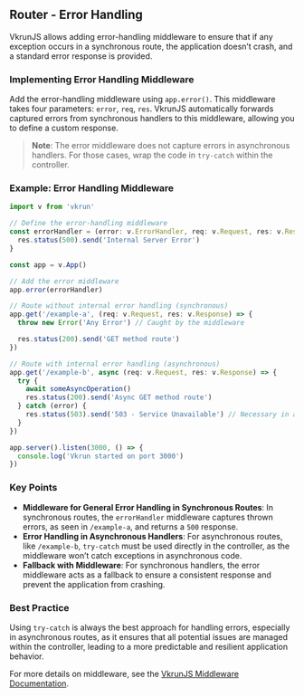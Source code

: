 ## Router - Error Handling

VkrunJS allows adding error-handling middleware to ensure that if any exception occurs in a synchronous route, the application doesn’t crash, and a standard error response is provided.

### Implementing Error Handling Middleware

Add the error-handling middleware using `app.error()`. This middleware takes four parameters: `error`, `req`, `res`. VkrunJS automatically forwards captured errors from synchronous handlers to this middleware, allowing you to define a custom response.

> **Note**: The error middleware does not capture errors in asynchronous handlers. For those cases, wrap the code in `try-catch` within the controller.

### Example: Error Handling Middleware

```ts
import v from 'vkrun'

// Define the error-handling middleware
const errorHandler = (error: v.ErrorHandler, req: v.Request, res: v.Response) => {
  res.status(500).send('Internal Server Error')
}

const app = v.App()

// Add the error middleware
app.error(errorHandler)

// Route without internal error handling (synchronous)
app.get('/example-a', (req: v.Request, res: v.Response) => {
  throw new Error('Any Error') // Caught by the middleware

  res.status(200).send('GET method route')
})

// Route with internal error handling (asynchronous)
app.get('/example-b', async (req: v.Request, res: v.Response) => {
  try {
    await someAsyncOperation()
    res.status(200).send('Async GET method route')
  } catch (error) {
    res.status(503).send('503 - Service Unavailable') // Necessary in asynchronous handlers
  }
})

app.server().listen(3000, () => {
  console.log('Vkrun started on port 3000')
})
```

### Key Points

- **Middleware for General Error Handling in Synchronous Routes**: In synchronous routes, the `errorHandler` middleware captures thrown errors, as seen in `/example-a`, and returns a `500` response.
- **Error Handling in Asynchronous Handlers**: For asynchronous routes, like `/example-b`, `try-catch` must be used directly in the controller, as the middleware won’t catch exceptions in asynchronous code.
- **Fallback with Middleware**: For synchronous handlers, the error middleware acts as a fallback to ensure a consistent response and prevent the application from crashing.

### Best Practice

Using `try-catch` is always the best approach for handling errors, especially in asynchronous routes, as it ensures that all potential issues are managed within the controller, leading to a more predictable and resilient application behavior.

For more details on middleware, see the [VkrunJS Middleware Documentation](/handlers/error-handling).